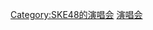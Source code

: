 {{Navbox
|bodyclass=hlist

|name=SKE48的演唱会
|state = {{{state|autocollapse}}}
|title=[[AKB48|<span style="color:#FFFFFF">SKE48的演唱会]]
|titlestyle=background:#ff3592; color:white;
|list1=
*[[剧场外演唱会「初次的课外教学」]]<small>（2009年5月24日）</small>
*[[结成1周年纪念公演「夺取天下吧!」]]<small>（2009年7月30日））</small>
*[[名古屋一揆]]<small>（2009年12月25日）</small>
*[[传说、开始了！]]<small>（2010年4月29日）</small>
}}
<noinclude>
[[Category:SKE48的演唱会]]
[[Category:SKE48模板|演唱会]]
</noinclude>